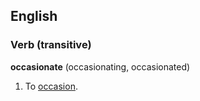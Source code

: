 ==English==
===Verb (transitive)===
'''occasionate''' (occasionating, occasionated)
#To [[occasion]].